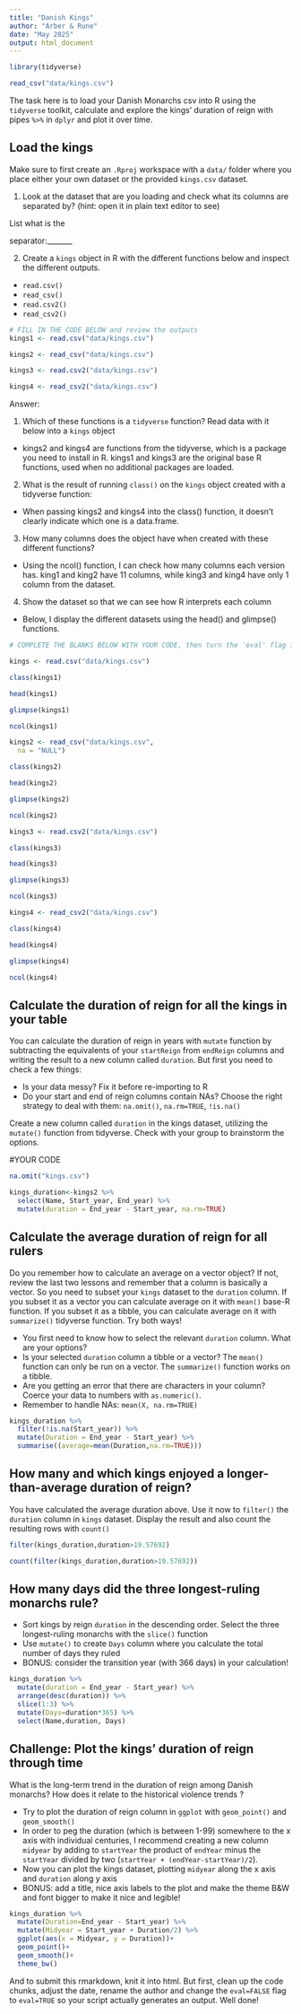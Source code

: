 ```yaml
---
title: "Danish Kings"
author: "Arber & Rune"
date: "May 2025"
output: html_document
---
```


```r
library(tidyverse)

read_csv("data/kings.csv")
```
The task here is to load your Danish Monarchs csv into R using the `tidyverse` toolkit, calculate and explore the kings' duration of reign with pipes `%>%` in `dplyr` and plot it over time.

## Load the kings

Make sure to first create an  `.Rproj` workspace with a `data/` folder where you place either your own dataset or the provided `kings.csv` dataset. 

1. Look at the dataset that are you loading and check what its columns are separated by? (hint: open it in plain text editor to see)

List what is the

separator:_______  

2. Create a `kings` object in R with the different functions below and inspect the different outputs.
-  `read.csv()`
-  `read_csv()`
-  `read.csv2()` 
-  `read_csv2()`
```r
# FILL IN THE CODE BELOW and review the outputs
kings1 <- read.csv("data/kings.csv")

kings2 <- read_csv("data/kings.csv")

kings3 <- read.csv2("data/kings.csv")

kings4 <- read_csv2("data/kings.csv")
```

Answer: 

1. Which of these functions is a `tidyverse` function? Read data with it below into a `kings` object

- kings2 and kings4 are functions from the tidyverse, which is a package you need to install in R. kings1 and kings3 are the original base R functions, used when no additional packages are loaded.

2. What is the result of running `class()` on the `kings` object created with a tidyverse function:

- When passing kings2 and kings4 into the class() function, it doesn’t clearly indicate which one is a data.frame.

3. How many columns does the object have when created with these different functions?
- Using the ncol() function, I can check how many columns each version has. king1 and king2 have 11 columns, while king3 and king4 have only 1 column from the dataset. 

4. Show the dataset so that we can see how R interprets each column
- Below, I display the different datasets using the head() and glimpse() functions.

```r
# COMPLETE THE BLANKS BELOW WITH YOUR CODE, then turn the 'eval' flag in this chunk to TRUE.

kings <- read.csv("data/kings.csv")

class(kings1)
```

```r
head(kings1)
```

```r
glimpse(kings1)
```

```r
ncol(kings1)
```

```r
kings2 <- read_csv("data/kings.csv", 
  na = "NULL")
```

```r
class(kings2)
```

```r
head(kings2)
```

```r
glimpse(kings2)
```

```r
ncol(kings2)
```

```r
kings3 <- read.csv2("data/kings.csv")

class(kings3)
```

```r
head(kings3)
```

```r
glimpse(kings3)
```

```r
ncol(kings3)
```

```r
kings4 <- read_csv2("data/kings.csv")
```

```r
class(kings4)
```

```r
head(kings4)
```

```r
glimpse(kings4)
```

```r
ncol(kings4)
```

## Calculate the duration of reign for all the kings in your table
You can calculate the duration of reign in years with `mutate` function by subtracting the equivalents of your `startReign` from `endReign` columns and writing the result to a new column called `duration`. But first you need to check a few things:

* Is your data messy? Fix it before re-importing to R
* Do your start and end of reign columns contain NAs? Choose the right strategy to deal with them: `na.omit()`, `na.rm=TRUE`, `!is.na()`

Create a new column called  `duration` in the kings dataset, utilizing the `mutate()` function from tidyverse. Check with your group to brainstorm the options.

#YOUR CODE

```r
na.omit("kings.csv")
```

```r
kings_duration<-kings2 %>% 
  select(Name, Start_year, End_year) %>% 
  mutate(duration = End_year - Start_year, na.rm=TRUE)
```

## Calculate the average duration of reign for all rulers
Do you remember how to calculate an average on a vector object? If not, review the last two lessons and remember that a column is basically a vector. So you need to subset your `kings` dataset to the `duration` column. If you subset it as a vector you can calculate average on it with `mean()` base-R function. If you subset it as a tibble, you can calculate average on it with `summarize()` tidyverse function. Try both ways!

* You first need to know how to select the relevant `duration` column. What are your options?
* Is your selected `duration` column a tibble or a vector? The `mean()` function can only be run on a vector. The `summarize()` function works on a tibble.
* Are you getting an error that there are characters in your column? Coerce your data to numbers with `as.numeric()`.
* Remember to handle NAs: `mean(X, na.rm=TRUE)`

```r
kings_duration %>% 
  filter(!is.na(Start_year)) %>% 
  mutate(Duration = End_year - Start_year) %>% 
  summarise((average=mean(Duration,na.rm=TRUE)))
```

## How many and which kings enjoyed a longer-than-average duration of reign?

You have calculated the average duration above. Use it now to `filter()` the `duration` column in  `kings` dataset. Display the result and also  count the resulting rows with `count()`

```r
filter(kings_duration,duration>19.57692)
```

```r
count(filter(kings_duration,duration>19.57692))
```

## How many days did the three longest-ruling monarchs rule? 

* Sort kings by reign `duration` in the descending order. Select the three longest-ruling monarchs with the `slice()` function
* Use `mutate()` to create `Days` column where you calculate the total number of days they ruled
* BONUS: consider the transition year (with 366 days) in your calculation!

```r
kings_duration %>% 
  mutate(duration = End_year - Start_year) %>% 
  arrange(desc(duration)) %>% 
  slice(1:3) %>% 
  mutate(Days=duration*365) %>% 
  select(Name,duration, Days)
```

## Challenge: Plot the kings' duration of reign through time

What is the long-term trend in the duration of reign among Danish monarchs? How does it relate to the historical violence trends ? 

* Try to plot the duration of reign column in `ggplot` with `geom_point()` and  `geom_smooth()`
* In order to peg the duration (which is between 1-99) somewhere to the x axis with individual centuries, I recommend creating a new column `midyear` by adding to `startYear` the product of `endYear` minus the `startYear` divided by two (`startYear + (endYear-startYear)/2`).
* Now you can plot the kings dataset, plotting `midyear` along the x axis and `duration` along y axis
* BONUS: add a title, nice axis labels to the plot and make the theme B&W and font bigger to make it nice and legible!

```r
kings_duration %>% 
  mutate(Duration=End_year - Start_year) %>% 
  mutate(Midyear = Start_year + Duration/2) %>% 
  ggplot(aes(x = Midyear, y = Duration))+
  geom_point()+
  geom_smooth()+
  theme_bw()
```

And to submit this rmarkdown, knit it into html. But first, clean up the code chunks, adjust the date, rename the author and change the `eval=FALSE` flag to `eval=TRUE` so your script actually generates an output.
Well done!



